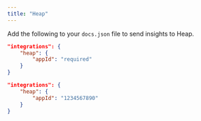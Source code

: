 ```yaml
---
title: "Heap"
---
```


Add the following to your `docs.json` file to send insights to Heap.

<CodeGroup>

```json Insights options in docs.json
"integrations": {
    "heap": {
        "appId": "required"
    }
}
```

```json Example
"integrations": {
    "heap": {
        "appId": "1234567890"
    }
}
```

</CodeGroup>
